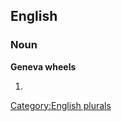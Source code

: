 
==English==

===Noun===
'''Geneva wheels'''

# {{plural of|[[Geneva wheel]]}}

[[Category:English plurals]]